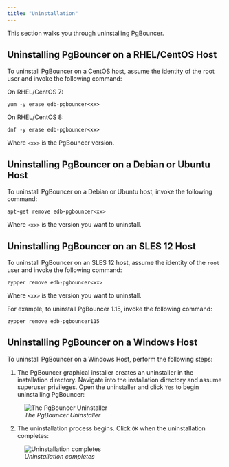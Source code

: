 ```yaml
---
title: "Uninstallation"
---
```




This section walks you through uninstalling PgBouncer.

## Uninstalling PgBouncer on a RHEL/CentOS Host

To uninstall PgBouncer on a CentOS host, assume the identity of the root user and invoke the following command:

On RHEL/CentOS 7:

``` text
yum -y erase edb-pgbouncer<xx>
```

On RHEL/CentOS 8:

``` text
dnf -y erase edb-pgbouncer<xx>
```

Where `<xx>` is the PgBouncer version.

## Uninstalling PgBouncer on a Debian or Ubuntu Host

To uninstall PgBouncer on a Debian or Ubuntu host, invoke the following command:

``` text
apt-get remove edb-pgbouncer<xx>
```

Where `<xx>` is the version you want to uninstall.

## Uninstalling PgBouncer on an SLES 12 Host

To uninstall PgBouncer on an SLES 12 host, assume the identity of the `root` user and invoke the following command:

``` text
zypper remove edb-pgbouncer<xx>
```

Where `<xx>` is the version you want to uninstall.

For example, to uninstall PgBouncer 1.15, invoke the following command:

``` text
zypper remove edb-pgbouncer115
```

## Uninstalling PgBouncer on a Windows Host

To uninstall PgBouncer on a Windows Host, perform the following steps:

1.  The PgBouncer graphical installer creates an uninstaller in the installation directory. Navigate into the installation directory and assume superuser privileges. Open the uninstaller and click `Yes` to begin uninstalling PgBouncer:

<figure><img src="images/uninstall1.png" class="align-center" alt="The PgBouncer Uninstaller" /><figcaption aria-hidden="true"><em>The PgBouncer Uninstaller</em></figcaption></figure>

2.  The uninstallation process begins. Click `OK` when the uninstallation completes:

<figure><img src="images/uninstall2.png" class="align-center" alt="Uninstallation completes" /><figcaption aria-hidden="true"><em>Uninstallation completes</em></figcaption></figure>
